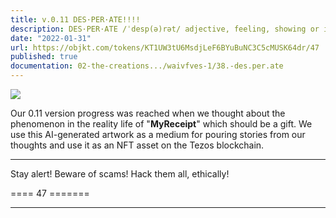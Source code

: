 ```yaml
---
title: v.0.11 DES·PER·ATE!!!!
description: DES·PER·ATE /ˈdesp(ə)rət/ adjective, feeling, showing or involving a hopeless sense that a situation is so bad as to be impossible to deal with.
date: "2022-01-31"
url: https://objkt.com/tokens/KT1UW3tU6MsdjLeF6BYuBuNC3C5cMUSK64dr/47
published: true
documentation: 02-the-creations.../waivfves-1/38.-des.per.ate
---
```


[![](/images/prog/0.11-com.gif)](/images/prog/0.11-com.gif)

Our 0.11 version progress was reached when we thought about the phenomenon in the reality life of "**MyReceipt**" which should be a gift. We use this AI-generated artwork as a medium for pouring stories from our thoughts and use it as an NFT asset on the Tezos blockchain.

---

Stay alert! Beware of scams! Hack them all, ethically!

==== 47 =======

---